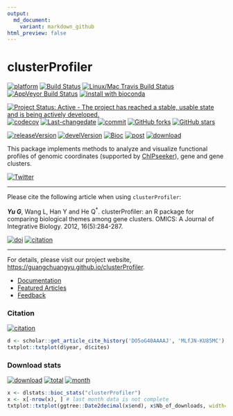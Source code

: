 ```yaml
---
output:
  md_document:
    variant: markdown_github
html_preview: false
---
```



#  clusterProfiler

[![platform](http://www.bioconductor.org/shields/availability/devel/clusterProfiler.svg)](https://www.bioconductor.org/packages/devel/bioc/html/clusterProfiler.html#archives)
[![Build Status](http://www.bioconductor.org/shields/build/devel/bioc/clusterProfiler.svg)](https://bioconductor.org/checkResults/devel/bioc-LATEST/clusterProfiler/)
[![Linux/Mac Travis Build Status](https://img.shields.io/travis/GuangchuangYu/clusterProfiler/master.svg?label=Mac%20OSX%20%26%20Linux)](https://travis-ci.org/GuangchuangYu/clusterProfiler)
[![AppVeyor Build Status](https://img.shields.io/appveyor/ci/Guangchuangyu/clusterProfiler/master.svg?label=Windows)](https://ci.appveyor.com/project/GuangchuangYu/clusterProfiler)
[![install with bioconda](https://img.shields.io/badge/install%20with-bioconda-green.svg?style=flat)](http://bioconda.github.io/recipes/bioconductor-clusterprofiler/README.html)

[![Project Status: Active - The project has reached a stable, usable state and is being actively developed.](http://www.repostatus.org/badges/latest/active.svg)](http://www.repostatus.org/#active)
[![codecov](https://codecov.io/gh/GuangchuangYu/clusterProfiler/branch/master/graph/badge.svg)](https://codecov.io/gh/GuangchuangYu/clusterProfiler/)
[![Last-changedate](https://img.shields.io/badge/last%20change-`r gsub('-', '--', Sys.Date())`-green.svg)](https://github.com/GuangchuangYu/clusterProfiler/commits/master)
[![commit](http://www.bioconductor.org/shields/commits/bioc/clusterProfiler.svg)](https://www.bioconductor.org/packages/devel/bioc/html/clusterProfiler.html#svn_source)
[![GitHub forks](https://img.shields.io/github/forks/GuangchuangYu/clusterProfiler.svg)](https://github.com/GuangchuangYu/clusterProfiler/network) 
[![GitHub stars](https://img.shields.io/github/stars/GuangchuangYu/clusterProfiler.svg)](https://github.com/GuangchuangYu/clusterProfiler/stargazers) 


[![releaseVersion](https://img.shields.io/badge/release%20version-`r url="https://bioconductor.org/packages/release/bioc/html/clusterProfiler.html"; x=readLines(url); gsub("\\D+(\\d+\\.\\d+\\.\\d+)\\D+", "\\1", x[grep("Version", x) +1])`-green.svg?style=flat)](https://bioconductor.org/packages/clusterProfiler)
[![develVersion](https://img.shields.io/badge/devel%20version-`r x=readLines("DESCRIPTION"); y=x[grep("^Version", x)]; sub("Version: ", "", y)`-green.svg?style=flat)](https://github.com/GuangchuangYu/clusterProfiler)
[![Bioc](http://www.bioconductor.org/shields/years-in-bioc/clusterProfiler.svg)](https://www.bioconductor.org/packages/devel/bioc/html/clusterProfiler.html#since)
[![post](http://www.bioconductor.org/shields/posts/clusterProfiler.svg)](https://support.bioconductor.org/t/clusterProfiler/)
[![download](http://www.bioconductor.org/shields/downloads/clusterProfiler.svg)](https://bioconductor.org/packages/stats/bioc/clusterProfiler/)

This package implements methods to analyze and visualize functional profiles of genomic coordinates (supported by [ChIPseeker](http://www.bioconductor.org/packages/ChIPseeker)), gene and gene clusters.

[![Twitter](https://img.shields.io/twitter/url/https/github.com/GuangchuangYu/clusterProfiler.svg?style=social)](https://twitter.com/intent/tweet?hashtags=clusterProfiler&url=https://guangchuangyu.github.io/clusterProfiler)

------------------------------------------------------------------------

Please cite the following article when using `clusterProfiler`: 

__*Yu G*__, Wang L, Han Y and He Q^\*^. clusterProfiler: an R package for comparing biological themes among gene clusters. OMICS: A Journal of Integrative Biology. 2012, 16(5):284-287. 

[![doi](https://img.shields.io/badge/doi-10.1089/omi.2011.0118-green.svg?style=flat)](http://dx.doi.org/10.1089/omi.2011.0118)
[![citation](https://img.shields.io/badge/cited%20by-`r library(scholar); sum(get_article_cite_history('DO5oG40AAAAJ', 'MLfJN-KU85MC')$cites)`-green.svg?style=flat)](https://scholar.google.com.hk/scholar?oi=bibs&hl=en&cites=2349076811020942117)

------------------------------------------------------------------------

For details, please visit our project website, <https://guangchuangyu.github.io/clusterProfiler>.

+ [Documentation](https://guangchuangyu.github.io/clusterProfiler/documentation/)
+ [Featured Articles](https://guangchuangyu.github.io/clusterProfiler/featuredArticles/)
+ [Feedback](https://guangchuangyu.github.io/clusterProfiler/#feedback)

### Citation 

[![citation](https://img.shields.io/badge/cited%20by-`r library(scholar); sum(get_article_cite_history('DO5oG40AAAAJ', 'MLfJN-KU85MC')$cites)`-green.svg?style=flat)](https://scholar.google.com.hk/scholar?oi=bibs&hl=en&cites=2349076811020942117)


```r
d <- scholar::get_article_cite_history('DO5oG40AAAAJ', 'MLfJN-KU85MC')
txtplot::txtplot(d$year, d$cites)
```

### Download stats

[![download](http://www.bioconductor.org/shields/downloads/clusterProfiler.svg)](https://bioconductor.org/packages/stats/bioc/clusterProfiler/)
[![total](https://img.shields.io/badge/downloads-`r sum(dlstats::bioc_stats("clusterProfiler")$Nb_of_downloads)`/total-blue.svg?style=flat)](https://bioconductor.org/packages/stats/bioc/clusterProfiler/)
[![month](https://img.shields.io/badge/downloads-`r x <- dlstats::bioc_stats("clusterProfiler"); x$Nb_of_downloads[nrow(x)-1]`/month-blue.svg?style=flat)](https://bioconductor.org/packages/stats/bioc/clusterProfiler/)

```r
x <- dlstats::bioc_stats("clusterProfiler")
x <- x[-nrow(x), ] # last month data is not complete
txtplot::txtplot(ggtree::Date2decimal(x$end), x$Nb_of_downloads, width=100, height=25)
```


